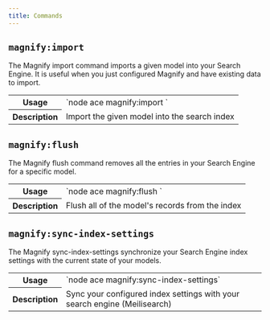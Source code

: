 ```yaml
---
title: Commands
---
```


## `magnify:import`

The Magnify import command imports a given model into your Search Engine. It is useful when you just configured Magnify and have existing data to import.

<table>
  <tbody>
    <tr>
      <th>Usage</th>
      <td>`node ace magnify:import <modelPath>`</td>
    </tr>
    <tr>
      <th>Description</th>
      <td>Import the given model into the search index</td>
    </tr>
  </tbody>
</table>

## `magnify:flush`

The Magnify flush command removes all the entries in your Search Engine for a specific model.

<table>
  <tbody>
    <tr>
      <th>Usage</th>
      <td>`node ace magnify:flush <modelPath>`</td>
    </tr>
    <tr>
      <th>Description</th>
      <td>Flush all of the model's records from the index</td>
    </tr>
  </tbody>
</table>

## `magnify:sync-index-settings`

The Magnify sync-index-settings synchronize your Search Engine index settings with the current state of your models.

<table>
  <tbody>
    <tr>
      <th>Usage</th>
      <td>`node ace magnify:sync-index-settings`</td>
    </tr>
    <tr>
      <th>Description</th>
      <td>
        Sync your configured index settings with your search engine
        (Meilisearch)
      </td>
    </tr>
  </tbody>
</table>
